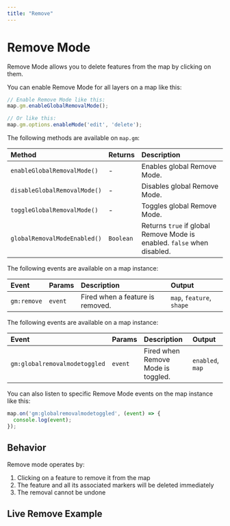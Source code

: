 ```yaml
---
title: "Remove"
---
```


# Remove Mode

Remove Mode allows you to delete features from the map by clicking on them.

You can enable Remove Mode for all layers on a map like this:

```js
// Enable Remove Mode like this:
map.gm.enableGlobalRemovalMode();

// Or like this:
map.gm.options.enableMode('edit', 'delete');
```

The following methods are available on `map.gm`:

| Method                                                            | Returns   | Description                   |
|:------------------------------------------------------------------| :-------- | :-----------------------------|
| `enableGlobalRemovalMode()`  | -         | Enables global Remove Mode.                                             |
| `disableGlobalRemovalMode()` | -         | Disables global Remove Mode.                                            |
| `toggleGlobalRemovalMode()`  | -         | Toggles global Remove Mode.                                             |
| `globalRemovalModeEnabled()` | `Boolean` | Returns `true` if global Remove Mode is enabled. `false` when disabled. |

The following events are available on a map instance:

| Event          | Params | Description                                  | Output                    |
| :------------- | :----- | :------------------------------------------- | :-------------------------|
| `gm:remove`    | `event`| Fired when a feature is removed.             | `map`, `feature`, `shape` |

The following events are available on a map instance:

| Event                      | Params  | Description                        | Output                 |
| :------------------------- | :------ | :--------------------------------- | :--------------------- |
| `gm:globalremovalmodetoggled` | `event`  | Fired when Remove Mode is toggled.  | `enabled`, `map`       |

You can also listen to specific Remove Mode events on the map instance like this:

```js
map.on('gm:globalremovalmodetoggled', (event) => {
  console.log(event);
});
```

## Behavior

Remove mode operates by:
1. Clicking on a feature to remove it from the map
2. The feature and all its associated markers will be deleted immediately
3. The removal cannot be undone

## Live Remove Example

<BrowserOnlyGmMap
  gmOptions={editDeleteOptions}
  features={features} />
